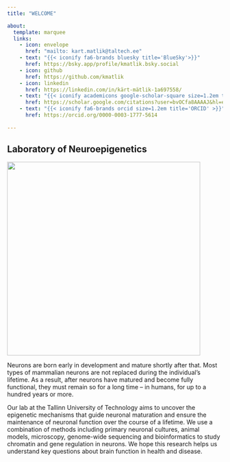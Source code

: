 ```yaml
---
title: "WELCOME"

about:
  template: marquee
  links:
    - icon: envelope
      href: "mailto: kart.matlik@taltech.ee"
    - text: "{{< iconify fa6-brands bluesky title='BlueSky'>}}"
      href: https://bsky.app/profile/kmatlik.bsky.social
    - icon: github
      href: https://github.com/kmatlik
    - icon: linkedin
      href: https://linkedin.com/in/kärt-mätlik-1a697558/
    - text: "{{< iconify academicons google-scholar-square size=1.2em title='Scholar'>}}"
      href: https://scholar.google.com/citations?user=bvOCfa8AAAAJ&hl=en
    - text: "{{< iconify fa6-brands orcid size=1.2em title='ORCID' >}}"
      href: https://orcid.org/0000-0003-1777-5614
    
---
```

## Laboratory of Neuroepigenetics  
<img src= "composite2.jpg" class="center fit" style="width: 47vw; min-width: 330px;">  

Neurons are born early in development and mature shortly after that. Most types of mammalian neurons are not replaced during the individual's lifetime. As a result, after neurons have matured and become fully functional, they must remain so for a long time -- in humans, for up to a hundred years or more. 

Our lab at the Tallinn University of Technology aims to uncover the epigenetic mechanisms that guide neuronal maturation and ensure the maintenance of neuronal function over the course of a lifetime. We use a combination of methods including primary neuronal cultures, animal models, microscopy, genome-wide sequencing and bioinformatics to study chromatin and gene regulation in neurons. We hope this research helps us understand key questions about brain function in health and disease.



